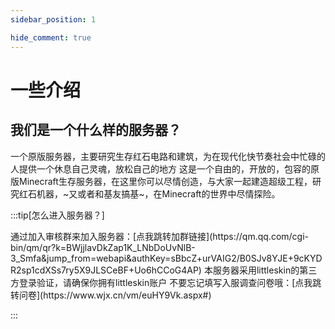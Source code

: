 ```yaml
---
sidebar_position: 1

hide_comment: true
---
```




# 一些介绍

## 我们是一个什么样的服务器？

一个原版服务器，主要研究生存红石电路和建筑，为在现代化快节奏社会中忙碌的人提供一个休息自己灵魂，放松自己的地方
这是一个自由的，开放的，包容的原版Minecraft生存服务器，在这里你可以尽情创造，与大家一起建造超级工程，研究红石机器，~又或者和基友搞基~，在Minecraft的世界中尽情探险。

:::tip[怎么进入服务器？]



<Tabs>
  <TabItem value="加入聊天群" label="加入聊天群">
    通过加入审核群来加入服务器：[点我跳转加群链接](https://qm.qq.com/cgi-bin/qm/qr?k=BWjjlavDkZap1K_LNbDoUvNlB-3_Smfa&jump_from=webapi&authKey=sBbcZ+urVAIG2/B0SJv8YJE+9cKYDR2sp1cdXSs7ry5X9JLSCeBF+Uo6hCCoG4AP)
  </TabItem>
  <TabItem value="注册皮肤站" label="注册皮肤站">
    本服务器采用littleskin的第三方登录验证，请确保你拥有littleskin账户
  </TabItem>
  <TabItem value="填写入服调查问卷" label="填写入服调查问卷">
    不要忘记填写入服调查问卷哦：[点我跳转问卷](https://www.wjx.cn/vm/euHY9Vk.aspx#)
  </TabItem>
</Tabs>


:::